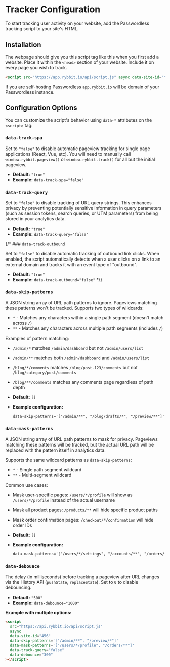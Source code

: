 # Tracker Configuration

To start tracking user activity on your website, add the Passwordless tracking script to your site's HTML.

## Installation
The webpage should give you this script tag like this when you first add a website. Place it within the `<head>` section of your website. Include it on every page you wish to track.

```html
<script src="https://app.rybbit.io/api/script.js" async data-site-id="YOUR_SITE_ID"></script>
```

If you are self-hosting Passwordless `app.rybbit.io` will be domain of your Passwordless instance.

## Configuration Options

You can customize the script's behavior using `data-*` attributes on the `<script>` tag:

### `data-track-spa`

Set to `"false"` to disable automatic pageview tracking for single page applications (React, Vue, etc). You will need to manually call `window.rybbit.pageview()` or `window.rybbit.track()` for all but the initial pageview.

-   **Default:** `"true"`
-   **Example:** `data-track-spa="false"`

### `data-track-query`

Set to `"false"` to disable tracking of URL query strings. This enhances privacy by preventing potentially sensitive information in query parameters (such as session tokens, search queries, or UTM parameters) from being stored in your analytics data.

-   **Default:** `"true"`
-   **Example:** `data-track-query="false"`

{/* ### `data-track-outbound`

Set to `"false"` to disable automatic tracking of outbound link clicks. When enabled, the script automatically detects when a user clicks on a link to an external domain and tracks it with an event type of "outbound".

-   **Default:** `"true"`
-   **Example:** `data-track-outbound="false"` */}

### `data-skip-patterns`

A JSON string array of URL path patterns to ignore. Pageviews matching these patterns won't be tracked. Supports two types of wildcards:

- `*` - Matches any characters within a single path segment (doesn't match across `/`)
- `**` - Matches any characters across multiple path segments (includes `/`)

Examples of pattern matching:
- `/admin/*` matches `/admin/dashboard` but not `/admin/users/list`
- `/admin/**` matches both `/admin/dashboard` and `/admin/users/list`
- `/blog/*/comments` matches `/blog/post-123/comments` but not `/blog/category/post/comments`
- `/blog/**/comments` matches any comments page regardless of path depth

-   **Default:** `[]`
-   **Example configuration:**
    ```html
    data-skip-patterns='["/admin/**", "/blog/drafts/*", "/preview/**"]'
    ```

### `data-mask-patterns`

A JSON string array of URL path patterns to mask for privacy. Pageviews matching these patterns will be tracked, but the actual URL path will be replaced with the pattern itself in analytics data.

Supports the same wildcard patterns as `data-skip-patterns`:
- `*` - Single path segment wildcard
- `**` - Multi-segment wildcard

Common use cases:
- Mask user-specific pages: `/users/*/profile` will show as `/users/*/profile` instead of the actual username
- Mask all product pages: `/products/**` will hide specific product paths
- Mask order confirmation pages: `/checkout/*/confirmation` will hide order IDs

-   **Default:** `[]`
-   **Example configuration:**
    ```html
    data-mask-patterns='["/users/*/settings", "/accounts/**", "/orders/*/details"]'
    ```

### `data-debounce`

The delay (in milliseconds) before tracking a pageview after URL changes via the History API (`pushState`, `replaceState`). Set to `0` to disable debouncing.

-   **Default:** `"500"`
-   **Example:** `data-debounce="1000"`


**Example with multiple options:**

```html
<script
  src="https://api.rybbit.io/api/script.js"
  async
  data-site-id="456"
  data-skip-patterns='["/admin/**", "/preview/*"]'
  data-mask-patterns='["/users/*/profile", "/orders/**"]'
  data-track-query="false"
  data-debounce="300"
></script>
```

